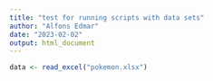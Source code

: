 ```yaml
---
title: "test for running scripts with data sets"
author: "Alfons Edmar"
date: "2023-02-02"
output: html_document
---
```


```r
data <- read_excel("pokemon.xlsx")
```


